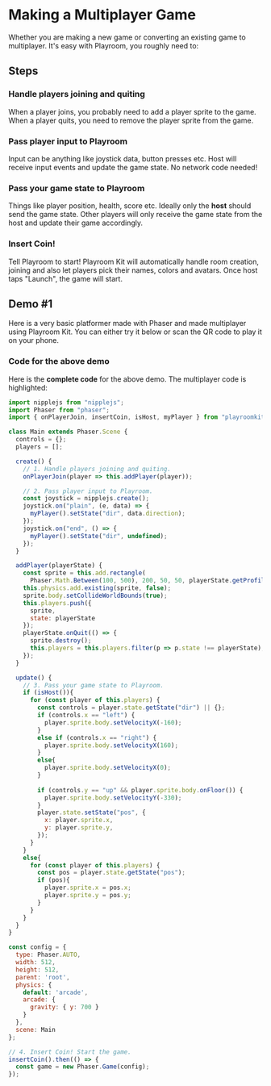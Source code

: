 
# Making a Multiplayer Game

Whether you are making a new game or converting an existing game to multiplayer. It's easy with Playroom, you roughly need to:

## Steps

<Steps>

### Handle players joining and quiting
When a player joins, you probably need to add a player sprite to the game. When a player quits, you need to remove the player sprite from the game.

### Pass player input to Playroom
Input can be anything like joystick data, button presses etc. Host will receive input events and update the game state. No network code needed!

### Pass your game state to Playroom
Things like player position, health, score etc. Ideally only the **host** should send the game state. Other players will only receive the game state from the host and update their game accordingly.

### Insert Coin!
Tell Playroom to start! Playroom Kit will automatically handle room creation, joining and also let players pick their names, colors and avatars. Once host taps "Launch", the game will start.

</Steps>

## Demo #1

Here is a very basic platformer made with Phaser and made multiplayer using Playroom Kit. You can either try it below or scan the QR code to play it on your phone.


<Preview src="/demos/phaser1.html" />


### Code for the above demo
Here is the **complete code** for the above demo. The multiplayer code is highlighted: 


```js {11,14-20,32-35,42,56-59,64-68,89-91} filename="Without Multiplayer"
import nipplejs from "nipplejs";
import Phaser from "phaser";
import { onPlayerJoin, insertCoin, isHost, myPlayer } from "playroomkit";

class Main extends Phaser.Scene {
  controls = {};
  players = []; 

  create() {
    // 1. Handle players joining and quiting.
    onPlayerJoin(player => this.addPlayer(player));

    // 2. Pass player input to Playroom.
    const joystick = nipplejs.create();
    joystick.on("plain", (e, data) => {
      myPlayer().setState("dir", data.direction);
    });
    joystick.on("end", () => {
      myPlayer().setState("dir", undefined);
    });
  }

  addPlayer(playerState) {
    const sprite = this.add.rectangle(
      Phaser.Math.Between(100, 500), 200, 50, 50, playerState.getProfile().color.hex);
    this.physics.add.existing(sprite, false);
    sprite.body.setCollideWorldBounds(true);
    this.players.push({
      sprite,
      state: playerState
    });
    playerState.onQuit(() => {
      sprite.destroy();
      this.players = this.players.filter(p => p.state !== playerState);
    });
  }

  update() {
    // 3. Pass your game state to Playroom.
    if (isHost()){
      for (const player of this.players) {
        const controls = player.state.getState("dir") || {};
        if (controls.x == "left") {
          player.sprite.body.setVelocityX(-160);
        }
        else if (controls.x == "right") {
          player.sprite.body.setVelocityX(160);
        }
        else{
          player.sprite.body.setVelocityX(0);
        }
    
        if (controls.y == "up" && player.sprite.body.onFloor()) {
          player.sprite.body.setVelocityY(-330);
        }
        player.state.setState("pos", {
          x: player.sprite.x,
          y: player.sprite.y,
        });
      }
    }
    else{
      for (const player of this.players) {
        const pos = player.state.getState("pos");
        if (pos){
          player.sprite.x = pos.x;
          player.sprite.y = pos.y;
        }
      }
    }
  }
}

const config = {
  type: Phaser.AUTO,
  width: 512,
  height: 512,
  parent: 'root',
  physics: {
    default: 'arcade',
    arcade: {
      gravity: { y: 700 }
    }
  },
  scene: Main
};

// 4. Insert Coin! Start the game.
insertCoin().then(() => {
  const game = new Phaser.Game(config);
});

```
